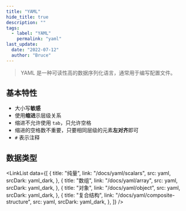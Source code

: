 ```yaml
---
title: "YAML"
hide_title: true
description: ""
tags:
  - label: "YAML"
    permalink: "yaml"
last_update:
  date: "2022-07-12"
  author: "Bruce"
---
```




<FeatureIcon src={yaml} srcDark={yaml_dark} title="YAML" />

> YAML 是一种可读性高的数据序列化语言，通常用于编写配置文件。

## 基本特性

- 大小写**敏感**
- 使用**缩进**示层级关系
- 缩进不允许使用 `tab`，只允许空格
- 缩进的空格数不重要，只要相同层级的元素**左对齐**即可
- `#` 表示注释

## 数据类型

<LinkList
  data={[
    {
      title: "纯量",
      link: "/docs/yaml/scalars",
      src: yaml,
      srcDark: yaml_dark,
    },
    {
      title: "数组",
      link: "/docs/yaml/array",
      src: yaml,
      srcDark: yaml_dark,
    },
    {
      title: "对象",
      link: "/docs/yaml/object",
      src: yaml,
      srcDark: yaml_dark,
    },
    {
      title: "复合结构",
      link: "/docs/yaml/composite-structure",
      src: yaml,
      srcDark: yaml_dark,
    },
  ]}
/>
